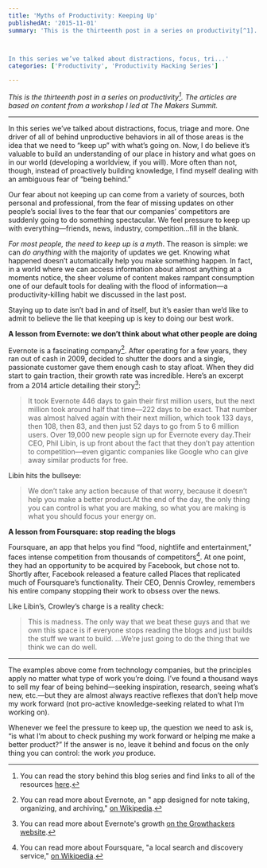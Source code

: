 ```yaml
---
title: 'Myths of Productivity: Keeping Up'
publishedAt: '2015-11-01'
summary: 'This is the thirteenth post in a series on productivity[^1]. The articles are based on content from a workshop I led at The Makers Summit.



In this series we’ve talked about distractions, focus, tri...'
categories: ['Productivity', 'Productivity Hacking Series']

---
```


*This is the thirteenth post in a series on productivity[^1]. The articles are based on content from a workshop I led at The Makers Summit.*

* * *

In this series we’ve talked about distractions, focus, triage and more. One driver of all of behind unproductive behaviors in all of those areas is the idea that we need to “keep up” with what’s going on. Now, I do believe it’s valuable to build an understanding of our place in history and what goes on in our world (developing a worldview, if you will). More often than not, though, instead of proactively building knowledge, I find myself dealing with an ambiguous fear of “being behind.”

Our fear about not keeping up can come from a variety of sources, both personal and professional, from the fear of missing updates on other people’s social lives to the fear that our companies’ competitors are suddenly going to do something spectacular. We feel pressure to keep up with everything—friends, news, industry, competition…fill in the blank.

*For most people, the need to keep up is a myth*. The reason is simple: we can *do anything* with the majority of updates we get. Knowing what happened doesn’t automatically help you make something happen. In fact, in a world where we can access information about almost anything at a moments notice, the sheer volume of content makes rampant consumption one of our default tools for dealing with the flood of information—a productivity-killing habit we discussed in the last post.

Staying up to date isn’t bad in and of itself, but it’s easier than we’d like to admit to believe the lie that keeping up is key to doing our best work.

**A lesson from Evernote: we don’t think about what other people are doing**

Evernote is a fascinating company[^2]. After operating for a few years, they ran out of cash in 2009, decided to shutter the doors and a single, passionate customer gave them enough cash to stay afloat. When they did start to gain traction, their growth rate was incredible. Here’s an excerpt from a 2014 article detailing their story[^3]:

> It took Evernote 446 days to gain their first million users, but the next million took around half that time—222 days to be exact. That number was almost halved again with their next million, which took 133 days, then 108, then 83, and then just 52 days to go from 5 to 6 million users. Over 19,000 new people sign up for Evernote every day.Their CEO, Phil Libin, is up front about the fact that they don’t pay attention to competition—even gigantic companies like Google who can give away similar products for free. 

Libin hits the bullseye:

> We don’t take any action because of that worry, because it doesn’t help you make a better product.At the end of the day, the only thing you can control is what you are making, so what you are making is what you should focus your energy on.

**A lesson from Foursquare: stop reading the blogs**

Foursquare, an app that helps you find “food, nightlife and entertainment,” faces intense competition from thousands of competitors[^4]. At one point, they had an opportunity to be acquired by Facebook, but chose not to. Shortly after, Facebook released a feature called Places that replicated much of Foursquare’s functionality. Their CEO, Dennis Crowley, remembers his entire company stopping their work to obsess over the news. 

Like Libin’s, Crowley’s charge is a reality check:

> This is madness. The only way that we beat these guys and that we own this space is if everyone stops reading the blogs and just builds the stuff we want to build. …We’re just going to do the thing that we think we can do well.

* * *

The examples above come from technology companies, but the principles apply no matter what type of work you’re doing. I’ve found a thousand ways to sell my fear of being behind—seeking inspiration, research, seeing what’s new, etc.—but they are almost always reactive reflexes that don’t help move my work forward (not pro-active knowledge-seeking related to what I’m working on).

Whenever we feel the pressure to keep up, the question we need to ask is, “is what I’m about to check pushing my work forward or helping me make a better product?” If the answer is no, leave it behind and focus on the only thing you can control: the work *you* produce.

[^1]: You can read the story behind this blog series and find links to all of the resources [here](/blog/productivity-hacking-introduction).



[^2]: You can read more about Evernote, an " app designed for note taking, organizing, and archiving," [on Wikipedia](https://en.wikipedia.org/wiki/Evernote).



[^3]: You can read more about Evernote's growth [on the Growthackers website](https://growthhackers.com/growth-studies/evernote).



[^4]: You can read more about Foursquare, "a local search and discovery service," [on Wikipedia](https://en.wikipedia.org/wiki/Foursquare).

